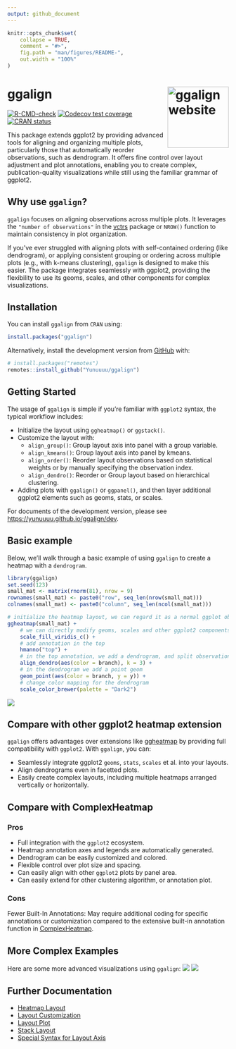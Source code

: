```yaml
---
output: github_document
---
```


<!-- README.md is generated from README.Rmd. Please edit that file -->

```r
knitr::opts_chunk$set(
    collapse = TRUE,
    comment = "#>",
    fig.path = "man/figures/README-",
    out.width = "100%"
)
```

# ggalign <a href="https://yunuuuu.github.io/ggalign/"><img src="man/figures/logo.png" align="right" height="139" alt="ggalign website" /></a>
<!-- badges: start -->
[![R-CMD-check](https://github.com/Yunuuuu/ggalign/actions/workflows/R-CMD-check.yaml/badge.svg)](https://github.com/Yunuuuu/ggalign/actions/workflows/R-CMD-check.yaml)
[![Codecov test coverage](https://codecov.io/gh/Yunuuuu/ggalign/branch/main/graph/badge.svg)](https://app.codecov.io/gh/Yunuuuu/ggalign?branch=main)
[![CRAN status](https://www.r-pkg.org/badges/version/ggalign)](https://CRAN.R-project.org/package=ggalign)
<!-- badges: end -->

This package extends ggplot2 by providing advanced tools for aligning and
organizing multiple plots, particularly those that automatically reorder
observations, such as dendrogram. It offers fine control over layout adjustment
and plot annotations, enabling you to create complex, publication-quality
visualizations while still using the familiar grammar of ggplot2. 

## Why use `ggalign`?
`ggalign` focuses on aligning observations across multiple plots. It leverages
the `"number of observations"` in the
[vctrs](https://vctrs.r-lib.org/reference/vec_size.html) package or `NROW()`
function to maintain consistency in plot organization. 

If you've ever struggled with aligning plots with self-contained ordering (like
dendrogram), or applying consistent grouping or ordering across multiple plots
(e.g., with k-means clustering), `ggalign` is designed to make this easier. The
package integrates seamlessly with ggplot2, providing the flexibility to use its
geoms, scales, and other components for complex visualizations. 

## Installation

You can install `ggalign` from `CRAN` using:
```r
install.packages("ggalign")
```

Alternatively, install the development version from
[GitHub](https://github.com/Yunuuuu/ggalign) with: 
```r
# install.packages("remotes")
remotes::install_github("Yunuuuu/ggalign")
```

## Getting Started
The usage of `ggalign` is simple if you're familiar with `ggplot2` syntax, the
typical workflow includes: 

 - Initialize the layout using `ggheatmap()` or `ggstack()`.
 - Customize the layout with:
   - `align_group()`: Group layout axis into panel with a group variable.
   - `align_kmeans()`: Group layout axis into panel by kmeans.
   - `align_order()`: Reorder layout observations based on statistical weights
   or by manually specifying the observation index.
   - `align_dendro()`: Reorder or Group layout based on hierarchical clustering.
 - Adding plots with `ggalign()` or `ggpanel()`, and then layer additional
 ggplot2 elements such as geoms, stats, or scales. 

For documents of the development version, please see
<https://yunuuuu.github.io/ggalign/dev>. 

## Basic example
Below, we'll walk through a basic example of using `ggalign` to create a heatmap
with a `dendrogram`.

```r
library(ggalign)
set.seed(123)
small_mat <- matrix(rnorm(81), nrow = 9)
rownames(small_mat) <- paste0("row", seq_len(nrow(small_mat)))
colnames(small_mat) <- paste0("column", seq_len(ncol(small_mat)))

# initialize the heatmap layout, we can regard it as a normal ggplot object
ggheatmap(small_mat) +
    # we can directly modify geoms, scales and other ggplot2 components
    scale_fill_viridis_c() +
    # add annotation in the top
    hmanno("top") +
    # in the top annotation, we add a dendrogram, and split observations into 3 groups
    align_dendro(aes(color = branch), k = 3) +
    # in the dendrogram we add a point geom
    geom_point(aes(color = branch, y = y)) +
    # change color mapping for the dendrogram
    scale_color_brewer(palette = "Dark2")
```
![](https://yunuuuu.github.io/ggalign/articles/complete-examples_files/figure-html/unnamed-chunk-3-1.png)

## Compare with other ggplot2 heatmap extension
`ggalign` offers advantages over extensions like
[ggheatmap](https://github.com/XiaoLuo-boy/ggheatmap) by providing full
compatibility with `ggplot2`. With `ggalign`, you can:

- Seamlessly integrate ggplot2 `geoms`, `stats`, `scales` et al. into your
layouts. 
- Align dendrograms even in facetted plots.
- Easily create complex layouts, including multiple heatmaps arranged vertically
 or horizontally.  

## Compare with ComplexHeatmap
### Pros
- Full integration with the `ggplot2` ecosystem.
- Heatmap annotation axes and legends are automatically generated.
- Dendrogram can be easily customized and colored.
- Flexible control over plot size and spacing.
- Can easily align with other `ggplot2` plots by panel area.
- Can easily extend for other clustering algorithm, or annotation plot.

### Cons
Fewer Built-In Annotations: May require additional coding for specific
annotations or customization compared to the extensive built-in annotation
function in [ComplexHeatmap](https://github.com/jokergoo/ComplexHeatmap).

## More Complex Examples
Here are some more advanced visualizations using `ggalign`:
![](https://yunuuuu.github.io/ggalign/articles/more-examples_files/figure-html/unnamed-chunk-3-1.png)
![](https://yunuuuu.github.io/ggalign/articles/more-examples_files/figure-html/unnamed-chunk-2-1.png)

## Further Documentation

- [Heatmap Layout](https://yunuuuu.github.io/ggalign/articles/heatmap-layout.html)
- [Layout Customization](https://yunuuuu.github.io/ggalign/articles/layout-customize.html)
- [Layout Plot](https://yunuuuu.github.io/ggalign/articles/layout-plot.html)
- [Stack Layout](https://yunuuuu.github.io/ggalign/articles/stack-layout.html)
- [Special Syntax for Layout Axis](https://yunuuuu.github.io/ggalign/articles/special-syntax.html)
